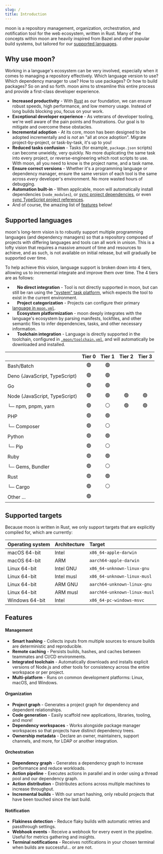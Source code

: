 ```yaml
---
slug: /
title: Introduction
---
```



moon is a repository *m*anagement, *o*rganization, *o*rchestration, and *n*otification tool for the
web ecosystem, written in Rust. Many of the concepts within moon are heavily inspired from Bazel and
other popular build systems, but tailored for our [supported languages](#supported-languages).

## Why use moon?

Working in a language's ecosystem can be very involved, especially when it comes to managing a
repository effectively. Which language version to use? Which dependency manager to use? How to use
packages? Or how to build packages? So on and so forth. moon aims to streamline this entire process
and provide a first-class developer experience.

- **Increased productivity** - With [Rust](https://www.rust-lang.org/) as our foundation, we can
  ensure robust speeds, high performance, and low memory usage. Instead of long builds blocking you,
  focus on your work.
- **Exceptional developer experience** - As veterans of developer tooling, we're well aware of the
  pain points and frustrations. Our goal is to mitigate and overcome these obstacles.
- **Incremental adoption** - At its core, moon has been designed to be adopted incrementally and is
  _not_ an "all at once adoption". Migrate project-by-project, or task-by-task, it's up to you!
- **Reduced tasks confusion** - Tasks (for example, `package.json` scripts) can become unwieldy,
  very quickly. No more duplicating the same task into every project, or reverse-engineering which
  root scripts to use. With moon, all you need to know is the project name, and a task name.
- **Ensure correct versions** - Whether it's a programming language or dependency manager, ensure
  the same version of each tool is the same across _every_ developer's environment. No more wasted
  hours of debugging.
- **Automation built-in** - When applicable, moon will automatically install dependencies
  (`node_modules`), or
  [sync project dependencies](/docs/config/toolchain#syncprojectworkspacedependencies), or even
  [sync TypeScript project references](/docs/config/toolchain#syncprojectreferences).
- And of course, the amazing list of [features](#features) below!

## Supported languages

moon's long-term vision is to robustly support multiple programming languages (and dependency
managers) so that a repository composed of projects with differing languages and tools can all work
in unison. This is a lofty vision that requires a massive amount of time and resources to achieve,
and as such, is not available on initial release, but will gradually be supported over time.

To help achieve this vision, language support is broken down into 4 tiers, allowing us to
incremental integrate and improve them over time. The 4 tiers are as follows:

- &nbsp;<Label text="Tier 0" variant="failure" /> &nbsp; **No direct integration** - Tool is not
  directly supported in moon, but can still be ran using the
  ["system" task platform](/docs/faq#can-we-run-other-languages), which expects the tool to exist in
  the current environment.
- &nbsp;<Label text="Tier 1" variant="warning" /> &nbsp; **Project categorization** - Projects can
  configure their primary [language in `moon.yml`](/docs/config/project#language).
- &nbsp;<Label text="Tier 2" variant="info" /> &nbsp; **Ecosystem platformization** - moon deeply
  integrates with the language's ecosystem by parsing manifests, lockfiles, and other semantic files
  to infer dependencies, tasks, and other necessary information.
- &nbsp;<Label text="Tier 3" variant="success" /> &nbsp; **Toolchain integration** - Language is
  directly supported in the toolchain, configured in
  [`.moon/toolchain.yml`](/docs/config/toolchain), and will automatically be downloaded and
  installed.

|                               | Tier 0 | Tier 1 | Tier 2 | Tier 3 |
| :---------------------------- | :----: | :----: | :----: | :----: |
| Bash/Batch                    |   🟢   |   🟢   |        |        |
| Deno (JavaScript, TypeScript) |   🟢   |   🟢   |        |        |
| Go                            |   🟢   |   🟢   |        |        |
| Node (JavaScript, TypeScript) |   🟢   |   🟢   |   🟢   |   🟢   |
| └─ npm, pnpm, yarn            |   🟢   |  ⚪️   |   🟢   |   🟢   |
| PHP                           |   🟢   |   🟢   |        |        |
| └─ Composer                   |   🟢   |  ⚪️   |        |        |
| Python                        |   🟢   |   🟢   |        |        |
| └─ Pip                        |   🟢   |  ⚪️   |        |        |
| Ruby                          |   🟢   |   🟢   |        |        |
| └─ Gems, Bundler              |   🟢   |  ⚪️   |        |        |
| Rust                          |   🟢   |   🟢   |        |        |
| └─ Cargo                      |   🟢   |  ⚪️   |        |        |
| Other ...                     |   🟢   |        |        |        |

## Supported targets

Because moon is written in Rust, we only support targets that are explicitly compiled for, which are
currently:

| Operating system | Architecture | Target                       |
| :--------------- | :----------- | :--------------------------- |
| macOS 64-bit     | Intel        | `x86_64-apple-darwin`        |
| macOS 64-bit     | ARM          | `aarch64-apple-darwin`       |
| Linux 64-bit     | Intel GNU    | `x86_64-unknown-linux-gnu`   |
| Linux 64-bit     | Intel musl   | `x86_64-unknown-linux-musl`  |
| Linux 64-bit     | ARM GNU      | `aarch64-unknown-linux-gnu`  |
| Linux 64-bit     | ARM musl     | `aarch64-unknown-linux-musl` |
| Windows 64-bit   | Intel        | `x86_64-pc-windows-msvc`     |

## Features

#### Management

- **Smart hashing** - Collects inputs from multiple sources to ensure builds are deterministic and
  reproducible.
- **Remote caching** <FeatureStatus status="experimental" /> - Persists builds, hashes, and caches
  between teammates and CI/CD environments.
- **Integrated toolchain** - Automatically downloads and installs explicit versions of Node.js and
  other tools for consistency across the entire workspace or per project.
- **Multi-platform** - Runs on common development platforms: Linux, macOS, and Windows.

#### Organization

- **Project graph** - Generates a project graph for dependency and dependent relationships.
- **Code generation** - Easily scaffold new applications, libraries, tooling, and more!
- **Dependency workspaces** - Works alongside package manager workspaces so that projects have
  distinct dependency trees.
- **Ownership metadata** - Declare an owner, maintainers, support channels, and more, for LDAP or
  another integration.

#### Orchestration

- **Dependency graph** - Generates a dependency graph to increase performance and reduce workloads.
- **Action pipeline** - Executes actions in parallel and in order using a thread pool and our
  dependency graph.
- **Action distribution** <FeatureStatus status="coming-soon" /> - Distributes actions across
  multiple machines to increase throughput.
- **Incremental builds** - With our smart hashing, only rebuild projects that have been touched
  since the last build.

#### Notification

- **Flakiness detection** <FeatureStatus status="experimental" /> - Reduce flaky builds with
  automatic retries and passthrough settings.
- **Webhook events** <FeatureStatus status="experimental" /> - Receive a webhook for every event in
  the pipeline. Useful for metrics gathering and insights.
- **Terminal notifications** <FeatureStatus status="coming-soon" /> - Receives notifications in your
  chosen terminal when builds are successful... or are not.
